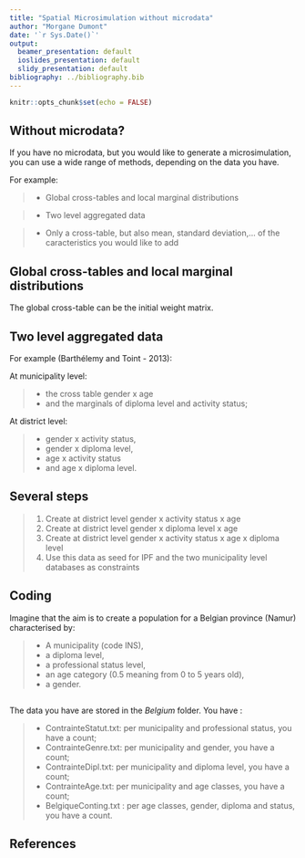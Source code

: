 ```yaml
---
title: "Spatial Microsimulation without microdata"
author: "Morgane Dumont"
date: '`r Sys.Date()`'
output:
  beamer_presentation: default
  ioslides_presentation: default
  slidy_presentation: default
bibliography: ../bibliography.bib
---
```


```r
knitr::opts_chunk$set(echo = FALSE)
```

## Without microdata?

If you have no microdata, but you would like to generate a microsimulation, you can use a wide range of methods, depending on the data you have.

For example:

> - Global cross-tables and local marginal distributions 

> - Two level aggregated data 

> - Only a cross-table, but also mean, standard deviation,... of the caracteristics you would like to add

## Global cross-tables and local marginal distributions 

The global cross-table can be the initial weight matrix.

## Two level aggregated data 

For example (Barthélemy and Toint - 2013): 

At municipality level: 

>  - the cross table gender x age 
>  - and the marginals of diploma level and activity status;
          
          
          
At district level: 

>  - gender x activity status, 
>  - gender x diploma level, 
>  - age x activity status 
>  - and age x diploma level.

## Several steps

> 1. Create at district level gender x activity status x age 
> 2. Create at district level gender x diploma level x age 
> 3. Create at district level gender x activity status x age x diploma level
> 4. Use this data as seed for IPF and the two municipality level databases as constraints

## Coding

Imagine that the aim is to create a population for a Belgian province (Namur) characterised by: 

> - A municipality (code INS),
> - a diploma level,
> - a professional status level,
> - an age category (0.5 meaning from 0 to 5 years old),
> - a gender.

##
The data you have are stored in the *Belgium* folder. You have : 

> - ContrainteStatut.txt: per municipality and professional status, you have a count;
> - ContrainteGenre.txt: per municipality and gender, you have a count;
> - ContrainteDipl.txt: per municipality and diploma level, you have a count;
> - ContrainteAge.txt: per municipality and age classes, you have a count;
> - BelgiqueConting.txt : per age classes, gender, diploma and status, you have a count.

## References
